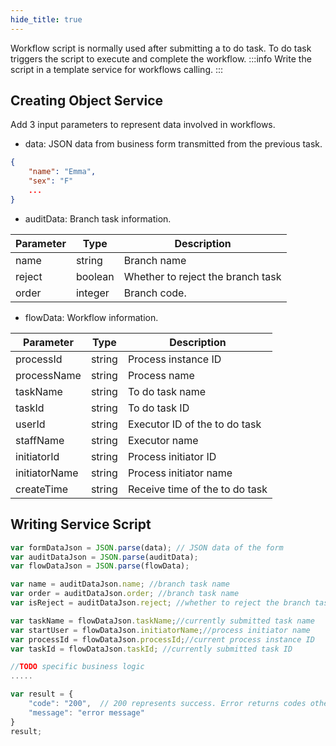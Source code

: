 ```yaml
---
hide_title: true
---
```


Workflow script is normally used after submitting a to do task. To do task triggers the script to execute and complete the workflow.
:::info
Write the script in a template service for workflows calling.
:::
## Creating Object Service
Add 3 input parameters to represent data involved in workflows.
- data: JSON data from business form transmitted from the previous task.

```json
{
    "name": "Emma",
    "sex": "F"
    ...
}
```
- auditData: Branch task information.

<table>
                <colgroup>
                  <col style={{ width: "25%" }} />
                  <col style={{ width: "25%" }} />
                  <col style={{ width: "50%" }} />
                </colgroup>
                <thead>
                  <tr>
                    <th>
                      Parameter
                    </th>
                    <th>
                      Type
                    </th>
                    <th>
                      Description
                    </th>
                  </tr>
                </thead>
                <tbody>
                  <tr>
                    <td>
                      name
                    </td>
                    <td>
                    string
                    </td>
                    <td>
                      Branch name
                    </td>
                    </tr>
                    <tr>
                    <td>
                      reject
                    </td>
                    <td>
                      boolean
                    </td>
                    <td>
                      Whether to reject the branch task
                    </td>
                    </tr>
                    <tr>
                    <td>
                      order
                    </td>
                    <td>
                      integer
                    </td>
                    <td>
                      Branch code.
                    </td>
                    </tr>
                    </tbody>
                    </table>

- flowData: Workflow information.

<table>
<colgroup>
                  <col style={{ width: "25%" }} />
                  <col style={{ width: "25%" }} />
                  <col style={{ width: "50%" }} />
                </colgroup>
                <thead>
                  <tr>
                    <th>
                      Parameter
                    </th>
                    <th>
                      Type
                    </th>
                    <th>
                      Description
                    </th>
                  </tr>
                </thead>
                <tbody>
                  <tr>
                    <td>
                      processId
                    </td>
                    <td>
                    string
                    </td>
                    <td>
                      Process instance ID
                    </td>
                    </tr>
                    <tr>
                    <td>
                      processName
                    </td>
                    <td>
                      string
                    </td>
                    <td>
                      Process name
                    </td>
                    </tr>
                    <tr>
                    <td>
                      taskName
                    </td>
                    <td>
                      string
                    </td>
                    <td>
                      To do task name
                    </td>
                    </tr>
                    <tr>
                    <td>
                      taskId
                    </td>
                    <td>
                      string
                    </td>
                    <td>
                      To do task ID
                    </td>
                    </tr>
                    <tr>
                    <td>
                      userId
                    </td>
                    <td>
                      string
                    </td>
                    <td>
                      Executor ID of the to do task
                    </td>
                    </tr>
                    <tr>
                    <td>
                      staffName
                    </td>
                    <td>
                      string
                    </td>
                    <td>
                      Executor name
                    </td>
                    </tr>
                    <tr>
                    <td>
                      initiatorId
                    </td>
                    <td>
                      string
                    </td>
                    <td>
                      Process initiator ID
                    </td>
                    </tr>
                    <tr>
                    <td>
                      initiatorName
                    </td>
                    <td>
                      string
                    </td>
                    <td>
                      Process initiator name
                    </td>
                    </tr>
                    <tr>
                    <td>
                      createTime
                    </td>
                    <td>
                      string
                    </td>
                    <td>
                      Receive time of the to do task
                    </td>
                    </tr>
                    </tbody>
                    </table>

## Writing Service Script

```javascript
var formDataJson = JSON.parse(data); // JSON data of the form
var auditDataJson = JSON.parse(auditData);
var flowDataJson = JSON.parse(flowData);

var name = auditDataJson.name; //branch task name
var order = auditDataJson.order; //branch task name
var isReject = auditDataJson.reject; //whether to reject the branch task

var taskName = flowDataJson.taskName;//currently submitted task name
var startUser = flowDataJson.initiatorName;//process initiator name
var processId = flowDataJson.processId;//current process instance ID
var taskId = flowDataJson.taskId; //currently submitted task ID

//TODO specific business logic
.....

var result = {
    "code": "200",  // 200 represents success. Error returns codes other than 200 and 201
    "message": "error message"
}
result;
```
